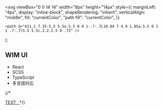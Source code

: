 


  <svg
    viewBox="0 0 14 14"
    width="8px"
    height="14px"
    style={{
      marginLeft: "4px",
      display: "inline-block",
      shapeRendering: "inherit",
      verticalAlign: "middle",
      fill: "currentColor",
      "path fill": "currentColor",
    }}
  >
    <path d="m11.1 7.35-5.5 5.5a.5.5 0 0 1-.7-.7L10.04 7 4.9 1.85a.5.5 0 1 1 .7-.7l5.5 5.5c.2.2.2.5 0 .7Z" />
  </svg>
);

<Meta title="Configure your project" />

<div className="">
<h2>WIM UI</h2>

<ul>
  <li>React</li>
  <li>SCSS</li>
  <li>TypeScript</li>
  <li>多言語対応</li>
</ul>

{/*

<a href="#" target="_blank">
 TEXT
  <RightArrow />
 </a>
 <RightArrow />
*/}

</div>

<style>
  {`
  .classname {
    margin-bottom: 48px;
  }

  @media screen and (max-width: 800px) {
    .classname {
    margin-bottom: 48px;
  }

  }

  @media screen and (max-width: 600px) {
     .classname {
    margin-bottom: 48px;
  }


  }
  `}
</style>
